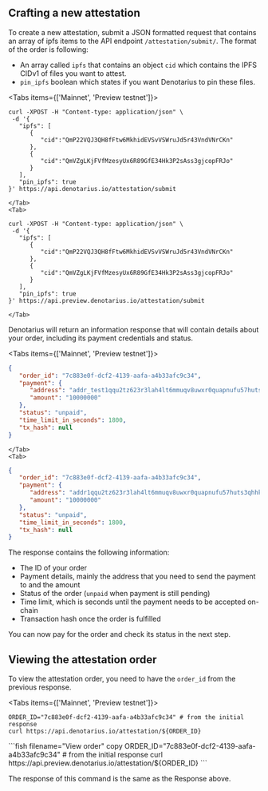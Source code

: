 
## Crafting a new attestation

To create a new attestation, submit a JSON formatted request that contains an array of ipfs
items to the API endpoint `/attestation/submit/`. The format of the order is following:

  * An array called `ipfs` that contains an object `cid` which contains the IPFS CIDv1 of files you want to attest.
  * `pin_ipfs` boolean which states if you want Denotarius to pin these files.

<Tabs items={['Mainnet', 'Preview testnet']}>
	<Tab>
```fish filename="Submit" copy
curl -XPOST -H "Content-type: application/json" \
 -d '{
   "ipfs": [
      {
         "cid":"QmP22VQJ3QH8fFtw6MkhidEVSvVSWruJd5r43VndVNrCKn"
      },
      {
         "cid":"QmVZgLKjFVfMzesyUx6R89GfE34Hk3P2sAss3gjcopFRJo"
      }
   ],
   "pin_ipfs": true
}' https://api.denotarius.io/attestation/submit
```
	</Tab>
	<Tab>
```fish filename="Submit" copy
curl -XPOST -H "Content-type: application/json" \
 -d '{
   "ipfs": [
      {
         "cid":"QmP22VQJ3QH8fFtw6MkhidEVSvVSWruJd5r43VndVNrCKn"
      },
      {
         "cid":"QmVZgLKjFVfMzesyUx6R89GfE34Hk3P2sAss3gjcopFRJo"
      }
   ],
   "pin_ipfs": true
}' https://api.preview.denotarius.io/attestation/submit
```
	</Tab>
</Tabs>

Denotarius will return an information response that will contain details about your order,
including its payment credentials and status.

<Tabs items={['Mainnet', 'Preview testnet']}>
  <Tab>
```json filename="Response"
{
   "order_id": "7c883e0f-dcf2-4139-aafa-a4b33afc9c34",
   "payment": {
      "address": "addr_test1qqu2tz623r3lah4lt6mmuqv8uwxr0quapnufu57huts3qhhk6tew7wrnx0s4465nx05ajz890g44z0kx6a3gsnms4c4qc5asdh",
      "amount": "10000000"
   },
   "status": "unpaid",
   "time_limit_in_seconds": 1800,
   "tx_hash": null
}
```
	</Tab>
	<Tab>
```json filename="Response"
{
   "order_id": "7c883e0f-dcf2-4139-aafa-a4b33afc9c34",
   "payment": {
      "address": "addr1qqu2tz623r3lah4lt6mmuqv8uwxr0quapnufu57huts3qhhk6tew7wrnx0s4465nx05ajz890g44z0kx6a3gsnms4c4qc5asdh",
      "amount": "10000000"
   },
   "status": "unpaid",
   "time_limit_in_seconds": 1800,
   "tx_hash": null
}
```
  </Tab>
</Tabs>

The response contains the following information:

  * The ID of your order
  * Payment details, mainly the address that you need to send the payment to and the amount
  * Status of the order (`unpaid` when payment is still pending)
  * Time limit, which is seconds until the payment needs to be accepted on-chain
  * Transaction hash once the order is fulfilled

You can now pay for the order and check its status in the next step.

## Viewing the attestation order

To view the attestation order, you need to have the `order_id` from the previous response.

<Tabs items={['Mainnet', 'Preview testnet']}>
  <Tab>
```fish filename="View order" copy
ORDER_ID="7c883e0f-dcf2-4139-aafa-a4b33afc9c34" # from the initial response
curl https://api.denotarius.io/attestation/${ORDER_ID}
```
  </Tab>
  <Tab>
```fish filename="View order" copy
ORDER_ID="7c883e0f-dcf2-4139-aafa-a4b33afc9c34" # from the initial response
curl https://api.preview.denotarius.io/attestation/${ORDER_ID}
```
  </Tab>
</Tabs>

The response of this command is the same as the Response above.
